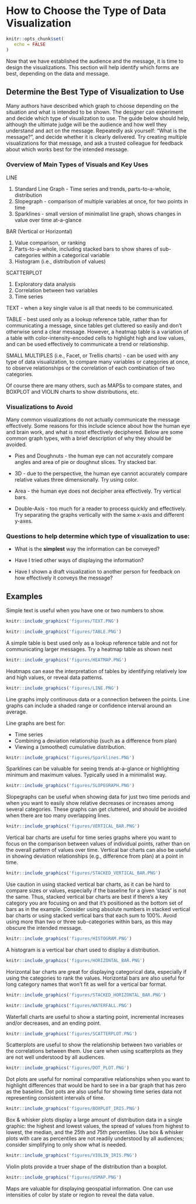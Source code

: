 # How to Choose the Type of Data Visualization

```r
knitr::opts_chunk$set(
   echo = FALSE
)
```

Now that we have established the audience and the message, it is time to design the visualizations. This section will help identify which forms are best, depending on the data and message. 

## Determine the Best Type of Visualization to Use

Many authors have described which graph to choose depending on the situation and what is intended to be shown. The designer can experiment and decide which type of visualization to use. The guide below should help, although the ultimate judge will be the audience and how well they understand and act on the message. Repeatedly ask yourself: "What is the message?", and decide whether it is clearly delivered. Try creating multiple visualizations for that message, and ask a trusted colleague for feedback about which works best for the intended message.

### Overview of Main Types of Visuals and Key Uses

LINE

1. Standard Line Graph - Time series and trends, parts-to-a-whole, distribution 
2. Slopegraph - comparison of multiple variables at once, for two points in time 
3. Sparklines - small version of minimalist line graph, shows changes in value over time at-a-glance

BAR (Vertical or Horizontal)

1. Value comparison, or ranking
2. Parts-to-a-whole, including stacked bars to show shares of sub-categories within a categorical variable
3. Histogram (i.e., distribution of values)
   
SCATTERPLOT

1. Exploratory data analysis
2. Correlation between two variables
3. Time series
      
TEXT - when a key single value is all that needs to be communicated. 

TABLE - best used only as a lookup reference table, rather than for communicating a message, since tables get cluttered so easily and don't otherwise send a clear message. However, a heatmap table is a variation of a table with color-intensity-encoded cells to highlight high and low values, and can be used effectively to communicate a trend or relationship.

SMALL MULTIPLES (i.e., Facet, or Trellis charts) - can be used with any type of data visualization, to compare many variables or categories at once, to observe relationships or the correlation of each combination of two categories.

Of course there are many others, such as MAPSs to compare states, and BOXPLOT and VIOLIN charts to show distributions, etc.

### Visualizations to Avoid

Many common visualizations do not actually communicate the message effectively. Some reasons for this include science about how the human eye and brain work, and what is most effectively deciphered. Below are some common graph types, with a brief description of why they should be avoided.

* Pies and Doughnuts - the human eye can not accurately compare angles and area of pie or doughnut slices. Try stacked bar.

* 3D - due to the perspective, the human eye cannot accurately compare relative values three dimensionally. Try using color.

* Area - the human eye does not decipher area effectively. Try vertical bars.

* Double-Axis - too much for a reader to process quickly and effectively. Try separating the graphs vertically with the same x-axis and different y-axes.

     
### Questions to help determine which type of visualization to use:

*	What is the **simplest** way the information can be conveyed?

*	Have I tried other ways of displaying the information?

*	Have I shown a draft visualization to another person for feedback on how effectively it conveys the message?

## Examples

<!--
![Text] 
 [Text] 
-->

Simple text is useful when you have one or two numbers to show.

```r
knitr::include_graphics('figures/TEXT.PNG')
```

```r
knitr::include_graphics('figures/TABLE.PNG')
```

A simple table is best used only as a lookup reference table and not for communicating larger messages. Try a heatmap table as shown next

```r
knitr::include_graphics('figures/HEATMAP.PNG')
```

Heatmaps can ease the interpretation of tables by identifying relatively low and high values, or reveal data patterns.

```r
knitr::include_graphics('figures/LINE.PNG')
```

Line graphs imply continuous data or a connection between the points. Line graphs can include a shaded range or confidence interval around an average.

Line graphs are best for:

* Time series
* Combining a deviation relationship (such as a difference from plan)
* Viewing a (smoothed) cumulative distribution.

```r
knitr::include_graphics('figures/Sparklines.PNG')
```

Sparklines can be valuable for seeing trends at-a-glance or highlighting minimum and maximum values. Typically used in a minimalist way.

```r
knitr::include_graphics('figures/SLOPEGRAPH.PNG')
```
              
Slopegraphs can be useful when showing data for just two time periods and when you want to easily show relative decreases or increases among several categories. These graphs can get cluttered, and should be avoided when there are too many overlapping lines.

```r
knitr::include_graphics('figures/VERTICAL_BAR.PNG')
```

Vertical bar charts are useful for time series graphs where you want to focus on the comparison between values of individual points, rather than on the overall pattern of values over time. Vertical bar charts can also be useful in showing deviation relationships (e.g., difference from plan) at a point in time. 

```r
knitr::include_graphics('figures/STACKED_VERTICAL_BAR.PNG')
```

Use caution in using stacked vertical bar charts, as it can be hard to compare sizes or values, especially if the baseline for a given 'stack' is not the same. Thus, stacked vertical bar charts are best if there’s a key category you are focusing on and that it’s positioned as the bottom set of bars as in the example. Consider using absolute numbers in stacked vertical bar charts or using stacked vertical bars that each sum to 100%.
Avoid using more than two or three sub-categories within bars, as this may obscure the intended message. 

```r
knitr::include_graphics('figures/HISTOGRAM.PNG')
```

A histogram is a vertical bar chart used to display a distribution.

```r
knitr::include_graphics('figures/HORIZONTAL_BAR.PNG')
```

Horizontal bar charts are great for displaying categorical data, especially if using the categories to rank the values. Horizontal bars are also useful for long category names that won't fit as well for a vertical bar format.

```r
knitr::include_graphics('figures/STACKED_HORIZONTAL_BAR.PNG')
```

```r
knitr::include_graphics('figures/WATERFALL.PNG')
```

Waterfall charts are useful to show a starting point, incremental increases and/or decreases, and an ending point.  

```r
knitr::include_graphics('figures/SCATTERPLOT.PNG')
```

Scatterplots are useful to show the relationship between two variables or the correlations between them. Use care when using scatterplots as they are not well understood by all audiences. 

```r
knitr::include_graphics('figures/DOT_PLOT.PNG')
```

Dot plots are useful for nominal comparative relationships when you want to highlight differences that would be hard to see in a bar graph that has zero as the baseline. Dot pots are also useful for showing time series data not representing consistent intervals of time.

```r
knitr::include_graphics('figures/BOXPLOT_IRIS.PNG')
```

Box & whisker plots display a large amount of distribution data in a single graphic: the highest and lowest values, the spread of values from highest to lowest, the median, and the 25th and 75th percentiles. Use box & whisker plots with care as percentiles are not readily understood by all audiences; consider simplifying to only show what is needed.

```r
knitr::include_graphics('figures/VIOLIN_IRIS.PNG')
```

Violin plots provide a truer shape of the distribution than a boxplot.

```r
knitr::include_graphics('figures/USMAP.PNG')
```

Maps are valuable for displaying geospatial information. One can use intensities of color by state or region to reveal the data value.
